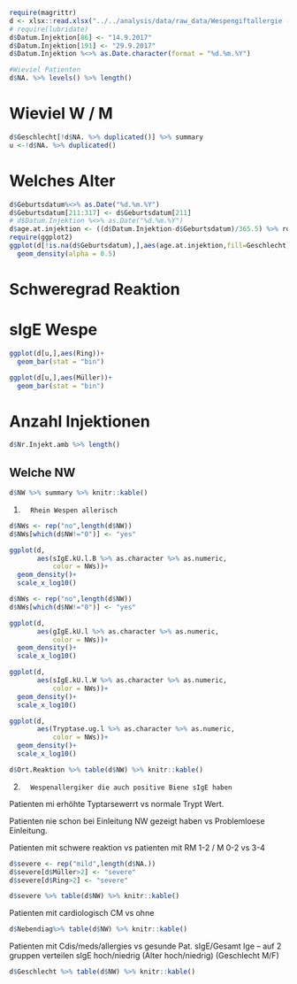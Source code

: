 ```r
require(magrittr)
d <- xlsx::read.xlsx("../../analysis/data/raw_data/Wespengiftallergie - komplett.xlsx",1,colClasses = "character")
# require(lubridate)
d$Datum.Injektion[86] <- "14.9.2017"
d$Datum.Injektion[191] <- "29.9.2017"
d$Datum.Injektion %<>% as.Date.character(format = "%d.%m.%Y")

#Wieviel Patienten
d$NA. %>% levels() %>% length()
```

# Wieviel W / M

```r
d$Geschlecht[!d$NA. %>% duplicated()] %>% summary
u <-!d$NA. %>% duplicated()
```

# Welches Alter

```r
d$Geburtsdatum%<>% as.Date("%d.%m.%Y") 
d$Geburtsdatum[211:317] <- d$Geburtsdatum[211]
# d$Datum.Injektion %<>% as.Date("%d.%m.%Y")
d$age.at.injektion <- ((d$Datum.Injektion-d$Geburtsdatum)/365.5) %>% round %>% as.numeric
require(ggplot2)
ggplot(d[!is.na(d$Geburtsdatum),],aes(age.at.injektion,fill=Geschlecht))+
  geom_density(alpha = 0.5)
```



# Schweregrad Reaktion

# sIgE Wespe
```r
ggplot(d[u,],aes(Ring))+
  geom_bar(stat = "bin")
```


```r
ggplot(d[u,],aes(Müller))+
  geom_bar(stat = "bin")
```

# Anzahl Injektionen

```r
d$Nr.Injekt.amb %>% length()
```

## Welche NW

```r
d$NW %>% summary %>% knitr::kable()
```


1.       Rhein Wespen allerisch

```r
d$NWs <- rep("no",length(d$NW))
d$NWs[which(d$NW!="0")] <- "yes"

ggplot(d, 
       aes(sIgE.kU.l.B %>% as.character %>% as.numeric, 
           color = NWs))+
  geom_density()+
  scale_x_log10()
```


```r
d$NWs <- rep("no",length(d$NW))
d$NWs[which(d$NW!="0")] <- "yes"

ggplot(d, 
       aes(gIgE.kU.l %>% as.character %>% as.numeric, 
           color = NWs))+
  geom_density()+
  scale_x_log10()
```


```r
ggplot(d, 
       aes(sIgE.kU.l.W %>% as.character %>% as.numeric, 
           color = NWs))+
  geom_density()+
  scale_x_log10()
```



```r
ggplot(d, 
       aes(Tryptase.ug.l %>% as.character %>% as.numeric, 
           color = NWs))+
  geom_density()+
  scale_x_log10()
```

```r
d$Ort.Reaktion %>% table(d$NW) %>% knitr::kable()
```

2.       Wespenallergiker die auch positive Biene sIgE haben


Patienten mi erhöhte Typtarsewerrt vs normale Trypt Wert.



Patienten nie schon bei Einleitung NW gezeigt haben vs Problemloese Einleitung.




Patienten mit schwere reaktion vs patienten mit RM 1-2 / M 0-2 vs 3-4


```r
d$severe <- rep("mild",length(d$NA.))
d$severe[d$Müller>2] <- "severe"
d$severe[d$Ring>2] <- "severe"

d$severe %>% table(d$NW) %>% knitr::kable()
```


Patienten mit cardiologisch CM vs ohne

```r
d$Nebendiag%>% table(d$NW) %>% knitr::kable()

```

Patienten mit Cdis/meds/allergies vs gesunde Pat.
sIgE/Gesamt Ige – auf 2 gruppen verteilen
sIgE hoch/niedrig
(Alter hoch/niedrig)
(Geschlecht M/F)

```r
d$Geschlecht %>% table(d$NW) %>% knitr::kable()
```

